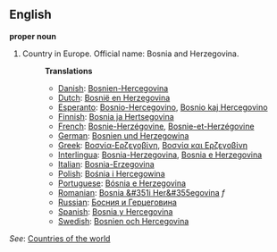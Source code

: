 ==English==

'''proper noun'''

# Country in Europe. Official name: Bosnia and Herzegovina.
#:'''Translations'''
#:*[[Danish]]: [[Bosnien-Hercegovina]]
#:*[[Dutch]]: [[Bosnië en Herzegovina]]
#:*[[Esperanto]]: [[Bosnio-Hercegovino]], [[Bosnio kaj Hercegovino]]
#:*[[Finnish]]: [[Bosnia ja Hertsegovina]]
#:*[[French]]: [[Bosnie-Herzégovine]], [[Bosnie-et-Herzégovine]]
#:*[[German]]: [[Bosnien und Herzegowina]]
#:*[[Greek]]: [[Βοσνία-Ερζεγοβίνη]], [[Βοσνία και Ερζεγοβίνη]]
#:*[[Interlingua]]: [[Bosnia-Herzegovina]], [[Bosnia e Herzegovina]]
#:*[[Italian]]: [[Bosnia-Erzegovina]]
#:*[[Polish]]: [[Bośnia i Hercegowina]]
#:*[[Portuguese]]: [[Bósnia e Herzegovina]]
#:*[[Romanian]]: [[Bosnia &#351i Her&#355egovina]] ''f''
#:*[[Russian]]: [[Босния и Герцеговина]]
#:*[[Spanish]]: [[Bosnia y Hercegovina]]
#:*[[Swedish]]: [[Bosnien och Hercegovina]]

''See'': [[Countries of the world]]